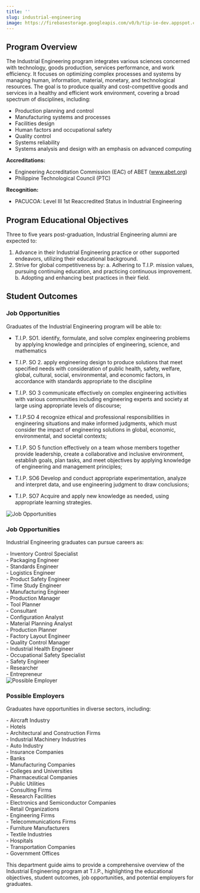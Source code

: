 ```yaml
---
title: ''
slug: industrial-engineering
image: https://firebasestorage.googleapis.com/v0/b/tip-ie-dev.appspot.com/o/example.jpg?alt=media&token=1d399e6a-2bb7-4819-94c6-2694653d31ed
---
```


## Program Overview

The Industrial Engineering program integrates various sciences concerned with technology, goods production, services performance, and work efficiency. It focuses on optimizing complex processes and systems by managing human, information, material, monetary, and technological resources. The goal is to produce quality and cost-competitive goods and services in a healthy and efficient work environment, covering a broad spectrum of disciplines, including:

- Production planning and control
- Manufacturing systems and processes
- Facilities design
- Human factors and occupational safety
- Quality control
- Systems reliability
- Systems analysis and design with an emphasis on advanced computing

**Accreditations:**

- Engineering Accreditation Commission (EAC) of ABET (www.abet.org)
- Philippine Technological Council (PTC)

**Recognition:**

- PACUCOA: Level III 1st Reaccredited Status in Industrial Engineering

## Program Educational Objectives

Three to five years post-graduation, Industrial Engineering alumni are expected to:

1. Advance in their Industrial Engineering practice or other supported endeavors, utilizing their educational background.
2. Strive for global competitiveness by:
   a. Adhering to T.I.P. mission values, pursuing continuing education, and practicing continuous improvement.
   b. Adopting and enhancing best practices in their field.

## Student Outcomes
<h3 class="text-left text-secondary">Job Opportunities</h3>

Graduates of the Industrial Engineering program will be able to:

- T.I.P. SO1. identify, formulate, and solve complex engineering problems by applying knowledge and principles
of engineering, science, and mathematics

- T.I.P. SO 2. apply engineering design to produce solutions that meet specified needs with consideration of
public health, safety, welfare, global, cultural, social, environmental, and economic factors, in accordance with
standards appropriate to the discipline

- T.I.P. SO 3 communicate effectively on complex engineering activities with various communities including
engineering experts and society at large using appropriate levels of discourse;

- T.I.P.SO 4 recognize ethical and professional responsibilities in engineering situations and make informed
judgments, which must consider the impact of engineering solutions in global, economic, environmental, and
societal contexts;

- T.I.P. SO 5 function effectively on a team whose members together provide leadership, create a collaborative
and inclusive environment, establish goals, plan tasks, and meet objectives by applying knowledge of
engineering and management principles;

- T.I.P. SO6 Develop and conduct appropriate experimentation, analyze and interpret data, and use engineering
judgment to draw conclusions;

- T.I.P. SO7 Acquire and apply new knowledge as needed, using appropriate learning strategies.

<img src="https://via.placeholder.com/1200x800" alt="Job Opportunities" class="mx-auto w-full" />

<h3 class="text-left text-secondary">Job Opportunities</h3>

Industrial Engineering graduates can pursue careers as:

<div class="grid grid-cols-2 gap-4">
  <div>
    - Inventory Control Specialist<br/>
    - Packaging Engineer<br/>
    - Standards Engineer<br/>
    - Logistics Engineer<br/>
    - Product Safety Engineer<br/>
    - Time Study Engineer<br/>
    - Manufacturing Engineer<br/>
    - Production Manager<br/>
    - Tool Planner<br/>
    - Consultant
  </div>
  <div>
    - Configuration Analyst<br/>
    - Material Planning Analyst<br/>
    - Production Planner<br/>
    - Factory Layout Engineer<br/>
    - Quality Control Manager<br/>
    - Industrial Health Engineer<br/>
    - Occupational Safety Specialist<br/>
    - Safety Engineer<br/>
    - Researcher<br/>
    - Entrepreneur
  </div>
</div>

<img src="https://via.placeholder.com/1200x800" alt="Possible Employer" class="mx-auto w-full" />

<h3 class="text-left text-secondary">Possible Employers</h3>

Graduates have opportunities in diverse sectors, including:

<div class="grid grid-cols-2 gap-4">
  <div>
    - Aircraft Industry<br/>
    - Hotels<br/>
    - Architectural and Construction Firms<br/>
    - Industrial Machinery Industries<br/>
    - Auto Industry<br/>
    - Insurance Companies<br/>
    - Banks<br/>
    - Manufacturing Companies<br/>
    - Colleges and Universities<br/>
    - Pharmaceutical Companies<br/>
    - Public Utilities
  </div>
  <div>
    - Consulting Firms<br/>
    - Research Facilities<br/>
    - Electronics and Semiconductor Companies<br/>
    - Retail Organizations<br/>
    - Engineering Firms<br/>
    - Telecommunications Firms<br/>
    - Furniture Manufacturers<br/>
    - Textile Industries<br/>
    - Hospitals<br/>
    - Transportation Companies<br/>
    - Government Offices
  </div>
</div>


This department guide aims to provide a comprehensive overview of the Industrial Engineering program at T.I.P., highlighting the educational objectives, student outcomes, job opportunities, and potential employers for graduates.
